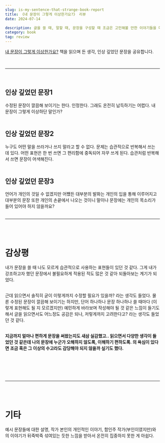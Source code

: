 ```yaml
---
slug: is-my-sentence-that-strange-book-report
title: 《내 문장이 그렇게 이상한가요?》 리뷰
date: 2024-07-14

description: 글을 쓸 때, 말할 때, 문장을 구성할 때 조금은 고민해볼 만한 이야기들을 다룬 책
category: book
tag: review
---
```


[내 문장이 그렇게 이상한가요?](https://product.kyobobook.co.kr/detail/S000001863138?utm_source=google&utm_medium=cpc&utm_campaign=googleSearch&gt_network=g&gt_keyword=&gt_target_id=dsa-1544589327323&gt_campaign_id=9979905549&gt_adgroup_id=132556570510&gad_source=1) 책을 읽으며 든 생각, 인상 깊었던 문장을 공유합니다.

<br />

---

<br />

## 인상 깊었던 문장1
수정된 문장이 깔끔해 보이기는 한다. 인정한다. 그래도 온전히 납득하기는 어렵다. 내 문장이 그렇게 이상하단 말인가?
<br /> <br />

## 인상 깊었던 문장2
누구도 어떤 말을 쓰라거나 쓰지 말라고 할 수 없다. 문제는 습관적으로 반복해서 쓰는 데 있다. 어떤 표현은 한 번 쓰면 그 편리함에 중독되어 자꾸 쓰게 된다. 습관처럼 반복해서 쓰면 문장이 어색해진다.
<br /> <br />

## 인상 깊었던 문장3
언어가 개인의 것일 수 없겠지만 어쨌든 대부분의 발화는 개인의 입을 통해 이루어지고 대부분의 문장 또한 개인의 손끝에서 나오는 것이니 말이나 문장에는 개인의 목소리가 들어 있어야 하지 않을까요?
<br /> <br />

---

<br /> <br />

# 감상평
내가 문장을 쓸 때 나도 모르게 습관적으로 사용하는 표현들이 있던 것 같다. 그게 내가 강조하고자 했던 문장에서 불필요하게 적용된 적도 많은 것 같아 되돌아보는 계기가 되었다.
<br /> <br />

근데 읽으면서 솔직히 굳이 이렇게까지 수정할 필요가 있을까? 라는 생각도 들었다. 물론 수정된 문장이 깔끔해 보이기는 하지만, 단어 하나하나 문장 하나하나 쓸 때마다 (이렇게 표현해도 될 지 모르겠지만) 예민하게 바라보며 작성해야 될 것 같은 느낌이 들기도 해서 글을 읽으면서도 어느정도 공감은 되나, 저렇게까지 고려한다고? 라는 생각도 들었던 것 같다.
<br /> <br />

<b>지금까지 얼마나 편하게 문장을 써왔는지도 새삼 실감했고.. 읽으면서 다양한 생각이 들었던 것 같은데 나의 문장에 누군가 오해하지 않도록, 이해하기 편하도록. 의 욕심이 있다면 조금 혹은 그 이상의 수고라도 감당해야 되지 않을까 싶기도 했다.</b>

<br /> <br /> <br /> <br />

---

<br /> <br />

# 기타
예시 문장들에 대한 설명, 작가 본인의 개인적인 이야기, 함인주 작가(부인이였지만)와의 이야기가 뒤죽박죽 섞여있는 듯한 느낌을 받아서 온전히 집중하지 못한 게 아쉽다.
